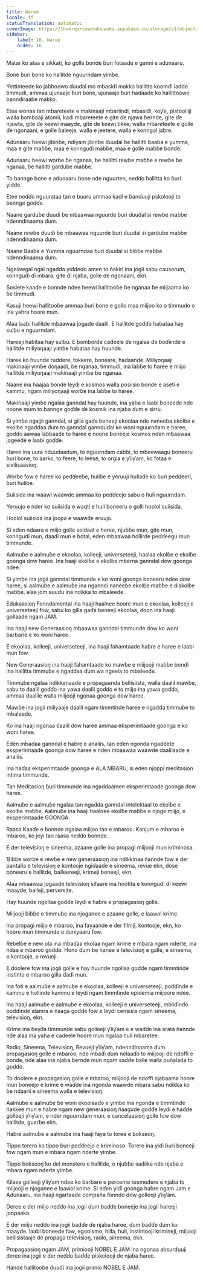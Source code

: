 ```yaml
---
title: Waree
locale: ff
statusTranslation: automatic
coverImage: https://lhvmrqwrcowdvduuaukz.supabase.co/storage/v1/object/public/strapi-uploads/small_cover-educacion-fundamental.webp-2d51a7828a2b1309555be27f7e2a61a0.webp
sidebar:
    label: 16. Waree
    order: 16
---
```

Matar ko alaa e sikkati, ko golle bonde ɓuri fotaade e ganni e adunaaru.

Bone ɓuri bone ko hallitde nguurndam yimɓe.

Yettinteede ko jaɓɓoowo ɗuuɗal mo mbasiɗi makko hallitta koomɗi ladde timmuɗi, ammaa ujunaaje ɓuri bone, ujunaaje ɓuri haɗaade ko hallittoowo banndiraaɓe makko.

Etee wonaa tan mbareteete e makinaaji mbariindi, mbasiɗi, koƴe, pistooliiji walla bombaaji atomii, kadi mbareteete e gite ɗe njawa ɓernde, gite ɗe njawta, gite ɗe keewi maayde, gite ɗe keewi tikke; walla mbareteete e golle ɗe ngonaani, e golle ɓaleeje, walla e jeetere, walla e konngol jaɓre.

Adunaaru heewi jibinɓe, ndiyam jibinɓe ɗuuɗal ɓe hallitti baaba e yumma, maa e gite maɓɓe, maa e konnguɗi maɓɓe, maa e golle maɓɓe bonɗe.

Adunaaru heewi worɓe ɓe nganaa, ɓe hallitti rewɓe maɓɓe e rewɓe ɓe nganaa, ɓe hallitti garduɓe maɓɓe.

To bannge bone e adunaaru bone nde nguurten, neɗɗo hallitta ko ɓuri yidde.

Etee neɗɗo nguurataa tan e buuru ammaa kadi e banɗuuji pskolooji to bannge goɗɗe.

Naane garduɓe ɗuuɗi ɓe mbaawaa nguurde ɓuri ɗuuɗal si rewɓe maɓɓe ndenndinaama ɗum.

Naane rewɓe ɗuuɗi ɓe mbaawaa nguurde ɓuri ɗuuɗal si garduɓe maɓɓe ndenndinaama ɗum.

Naane Baaba e Yumma nguurndaa ɓuri ɗuuɗal si ɓiɓɓe maɓɓe ndenndinaama ɗum.

Ngelawgal ngal ngadda yiddeɗo amen to ñakiri ina jogii sabu causorum, konnguɗi ɗi mbara, gite ɗi njaɓa, golle ɗe ngonaani, ekn.

Sosiete kaaɗe e bonnde ndee heewi hallitooɓe ɓe nganaa ɓe miijaama ko ɓe timmuɗi.

Kasuji heewi hallitooɓe ammaa ɓuri bone e gollo maa miijoo ko o timmuɗo o ina yahra hoore mun.

Alaa laabi hallitde mbaawaa jogade daalil. E hallitde goɗɗo haɓataa hay sulɓu e nguurndam.

Hareeji haɓitaa hay sulɓu. E bomborde caɗeele ɗe ngalaa ɗe ɓoɗiinde e hallitde miliyoŋaaji yimɓe haɓataa hay huunde.

Haree ko huunde ruddere, tokkere, boneere, haɗaande. Miliyoŋaaji makinaaji yimɓe ɗoŋaaɗi, ɓe nganaa, timmuɗi, ina laɓɓe to haree e miijo hallitde miliyoŋaaji makinaaji yimɓe ɓe nganaa.

Naane ina haajaa bonde leydi e kosmos walla posiisio bonde e aseti e kammu, ngam miliyoŋaaji worɓe ina laɓɓe to haree.

Makinaaji yimɓe ngalaa ganndal hay huunde, ina yaha e laabi boneede nde noone mum to bannge goɗɗe ɗe kosmik ina njaɓa ɗum e sirru.

Si yimɓe ngajjii ganndal, si gilla gaɗa beneeji ekoolaa nde naneeɓa ekolɓe e ekolɓe ngaddaa ɗum to ganndal gannduɗal ko woni nguurndam e haree, goɗɗo aawaa laɓɓaade to haree e noone boneeje kosmos nden mbaawaa jogeede e laabi goɗɗe.

Haree ina uura nduuɗaaɗum, to nguurndam caɓɓi, to mbeewaagu boneeru ɓuri bone, to aarko, to feere, to leese, to orgia e ƴiiƴam, ko fotaa e sivilisaasioŋ.

Worɓe fow e haree ko peɗɗeeɓe, huliɓe e yeruuji hullaɗe ko ɓuri peɗɗeeri, ɓuri huliɓe.

Suiisida ina waawi waawde ammaa ko peɗɗeejo sabu o huli nguurndam.

Yeruujo e nder ko suiisida e waqti e huli boneeru o golli hoolol suiisida.

Hoolol suiisida ina joopa e waawde eruujo.

Si eɗen ndaara e miijo golle soldaat e haree, njuɓɓe mun, gite mun, konnguɗi mun, daadi mun e botal, eɗen mbaawaa hollirde peɗɗeegu mun timmunde.

Aalmuɓe e aalmuɓe e ekoolaa, kolleeji, universeteeji, haalaa ekolɓe e ekolɓe goonga dow haree. Ina haaji ekolɓe e ekolɓe mbarna ganndal dow goonga ndee.

Si yimɓe ina jogii ganndal timmunde e ko woni goonga boneeru ndee dow haree, si aalmuɓe e aalmuɓe ina nganndi naneeɓe ekolɓe maɓɓe e diskolɓe maɓɓe, alaa jom suudu ina ndikka to mbaleede.

Edukaasioŋ Fonndamental ina haaji haalnee hoore mun e ekoolaa, kolleeji e universeteeji fow, sabu ko gilla gaɗa beneeji ekoolaa, ɗoon ina haaji gollaade ngam JAM.

Ina haaji new Generaasioŋ mbaawaa ganndal timmunde dow ko woni barbarie e ko woni haree.

E ekoolaa, kolleeji, universeteeji, ina haaji fahamtaade haɓre e haree e laabi mun fow.

New Generaasioŋ ina haaji fahamtaade ko mawɓe e miijooji maɓɓe bonɗi ina hallitta timmuɓe e ngaddaa ɗum wa ngeela to mbaleede.

Timmuɓe ngalaa ndikkanaade e propagaanda bellisiista, walla daalil mawɓe, sabu to daalil goɗɗo ina yawa daalil goɗɗo e to miijo ina yawa goɗɗo, ammaa daalile walla miijooji ngonaa goonga dow haree.

Mawɓe ina jogii miliyaaje daalil ngam timmtinde haree e ngadda timmuɓe to mbaleede.

Ko ina haaji ngonaa daalil dow haree ammaa eksperimtaade goonga e ko woni haree.

Eɗen mbaɗaa ganndal e haɓre e analiis, tan eɗen ngonda ngaddete eksperimtaade goonga dow haree e nden mbaawaa waawde daalilaade e analiis.

Ina haɗaa eksperimtaade goonga e ALA MBARU, si eɗen njoppi meditasion intima timmunde.

Tan Meditasioŋ ɓuri timmunde ina ngaddaamen eksperimtaade goonga dow haree.

Aalmuɓe e aalmuɓe ngalaa tan ngadda ganndal intelektaal to ekolɓe e ekolɓe maɓɓe. Aalmuɓe ina haaji haalnee ekolɓe maɓɓe e njoge miijo, e eksperimtaade GOONGA.

Raasa Kaaɗe e bonnde ngalaa miijoo tan e mbaroo. Kanjum e mbaroo e mbaroo, ko jeyi tan raasa neɗɗo bonnde.

E der televisioŋ e sineema, azaane golle ina propagi miijooji mun kriminosa.

Ɓiɓɓe worɓe e rewɓe e new generaasioŋ ina ndikkinaa ñannde fow e der pantalla e televisioŋ e kontooje ngiɗaaɗe e sineema, revue ekn, dose boneeru e hallitde, balleereeji, krimeji boneeji, ekn.

Alaa mbaawaa jogaade televisioŋ sifaare ina hootita e konnguɗi ɗi keewi maayde, balleji, perversite.

Hay huunde ngollaa goɗɗe leydi e haɓre e propagasioŋ golle.

Miijooji ɓiɓɓe e timmuɓe ina njoganee e azaane golle, e laawol krime.

Ina propagi miijo e mbaroo, ina fayaande e der filmji, kontooje, ekn, ko hoore mun timmunde e duniyaaru fow.

Rebelɓe e new ola ina mbaɗaa ekolaa ngam krime e mbara ngam nderte, ina ndaa e mbaroo goɗɗe. Hono ɗum ɓe nanee e televisioŋ e galle, e sineema, e kontooje, e revueji.

E doolere fow ina jogii golle e hay huunde ngollaa goɗɗe ngam timmtinde instinto e mbaroo gilla ɗaɗi mun.

Ina foti e aalmuɓe e aalmuɓe e ekoolaa, kolleeji e universeteeji, poɗɗinde e kammu e hollinde kammu e leydi ngam timmtinde epidemia miijoore ndee.

Ina haaji aalmuɓe e aalmuɓe e ekoolaa, kolleeji e universeteeji, mbiiɗindo poɗɗinde alamra e ñaaga goɗɗe fow e leydi censura ngam sineema, televisioŋ, ekn.

Krime ina ɓeyda timmunde sabu golleeji ƴiiƴam e e waɗde ina arata ñannde nde alaa ina yaha e caɗeele hoore mun ngalaa huli mbaretee.

Radio, Sineema, Televisioŋ, Revueji ƴiiƴam, ndenndinaama ɗum propagasioŋ golle e mbaroo, nde mbaɗi ɗum nelaaɗo to miijooji ɗe ndoffi e bonɗe, nde alaa ina njaɓa ɓernde mun ngam saɗde balle walla puñalada to goɗɗo.

To doolere e propagasioŋ golle e mbaroo, miijooji ɗe ndoffi njaɓaama hoore mun boneejo e krime e waɗde ina ngonda waawde mbara sabu ndikka ko ɓe ndaarii e sineema walla e televisioŋ.

Aalmuɓe e aalmuɓe ɓe woni ekoolaaɗo e yimɓe ina ngonda e timmtinde hakkee mun e haɓre ngam new generaasioŋ ñaagude goɗɗe leydi e haɗde golleeji ƴiiƴam, e nder nguurndam mun, e cancelaasioŋ golle fow dow hallitde, guarɓe ekn.

Haɓre aalmuɓe e aalmuɓe ina haaji faya to toree e bokseoŋ.

Tippo torero ko tippo ɓuri peɗɗeejo e kriminoso. Torero ina yiɗi ɓuri boneeji fow ngam mun e mbara ngam nderte yimɓe.

Tippo bokseoŋ ko del monstero e hallitde, e njuɓɓe sadiika nde njaɓa e mbara ngam nderte yimɓe.

Kilase golleeji ƴiiƴam ndee ko barbare e percente teemedere e njaɓa to miijooji e njoganee e laawol krime. Si eɗen yiɗi goonga haɓre ngam Jam e Adunaaru, ina haaji ngartaade compaña fonndo dow golleeji ƴiiƴam.

Deree e der miijo neɗɗo ina jogii ɗum baɗɗe boneeje ina jogii hareeji joopaaka.

E der miijo neɗɗo ina jogii baɗɗe ɗe njaɓa haree, ɗum baɗɗe ɗum ko maayde. laabi boneede fow, egooismo, hilla, huli, instintooji krimineji, miijooji bellisistaaje ɗe propaga televisioŋ, radio, sineema, ekn.

Propagaasioŋ ngam JAM, primiooji NOBEL E JAM ina ngonaa absurduuji deree ina jogii e der neɗɗo baɗɗe piskolooji ɗe njaɓa haree.

Hande hallitooɓe ɗuuɗi ina jogii primio NOBEL E JAM.

